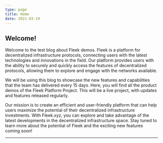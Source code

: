 ```yaml
---
type: page
title: Home
date: 2021-03-19
---
```


## Welcome!

Welcome to the test blog about Fleek demos. Fleek is a platform for decentralized infrastructure protocols, connecting users with the latest technologies and innovations in the field. Our platform provides users with the ability to securely and quickly access the features of decentralized protocols, allowing them to explore and engage with the networks available.

We will be using this blog to showcase the new features and capabilities that the team has delivered every 15 days. Here, you will find all the product demos of the Fleek Platform Project. This will be a live project, with updates and features released regularly.

Our mission is to create an efficient and user-friendly platform that can help users maximize the potential of their decentralized infrastructure investments. With Fleek.xyz, you can explore and take advantage of the latest developments in the decentralized infrastructure space. Stay tuned to learn more about the potential of Fleek and the exciting new features coming soon!

---
